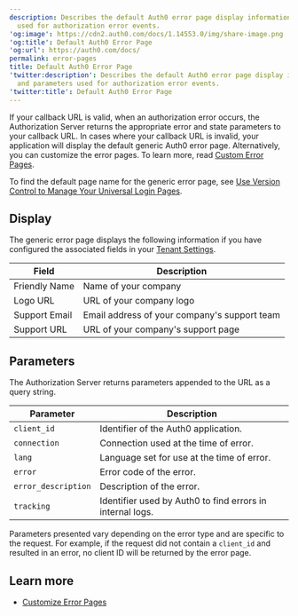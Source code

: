 ```yaml
---
description: Describes the default Auth0 error page display information and parameters
  used for authorization error events.
'og:image': https://cdn2.auth0.com/docs/1.14553.0/img/share-image.png
'og:title': Default Auth0 Error Page
'og:url': https://auth0.com/docs/
permalink: error-pages
title: Default Auth0 Error Page
'twitter:description': Describes the default Auth0 error page display information
  and parameters used for authorization error events.
'twitter:title': Default Auth0 Error Page
---
```

If your callback URL is valid, when an authorization error occurs, the <Tooltip tip="Authorization Server: Centralized server that contributes to defining the boundaries of a user’s access. For example, your authorization server can control the data, tasks, and features available to a user." cta="View Glossary" href="/glossary?term=Authorization+Server">Authorization Server</Tooltip> returns the appropriate error and state parameters to your callback URL. In cases where your callback URL is invalid, your application will display the default generic Auth0 error page. Alternatively, you can customize the error pages. To learn more, read [Custom Error Pages](/customize/login-pages/custom-error-pages).

To find the default page name for the generic error page, see [Use Version Control to Manage Your Universal Login Pages](/customize/login-pages/classic-login/version-control).

## Display

The generic error page displays the following information if you have configured the associated fields in your [Tenant Settings](https://manage.auth0.com/#/tenant/).

<table class="table"><thead>
<tr>
<th>Field</th>
<th>Description</th>
</tr>
</thead>
<tbody>
<tr>
<td>Friendly Name</td>
<td>Name of your company</td>
</tr>
<tr>
<td>Logo URL</td>
<td>URL of your company logo</td>
</tr>
<tr>
<td>Support Email</td>
<td>Email address of your company's support team</td>
</tr>
<tr>
<td>Support URL</td>
<td>URL of your company's support page</td>
</tr>
</tbody>
</table>

## Parameters

The Authorization Server returns parameters appended to the URL as a query string.

<table class="table"><thead>
<tr>
<th><strong>Parameter</strong></th>
<th><strong>Description</strong></th>
</tr>
</thead>
<tbody>
<tr>
<td><code>client_id</code></td>
<td>Identifier of the Auth0 application.</td>
</tr>
<tr>
<td><code>connection</code></td>
<td>Connection used at the time of error.</td>
</tr>
<tr>
<td><code>lang</code></td>
<td>Language set for use at the time of error.</td>
</tr>
<tr>
<td><code>error</code></td>
<td>Error code of the error.</td>
</tr>
<tr>
<td><code>error_description</code></td>
<td>Description of the error.</td>
</tr>
<tr>
<td><code>tracking</code></td>
<td>Identifier used by Auth0 to find errors in internal logs.</td>
</tr>
</tbody>
</table>

Parameters presented vary depending on the error type and are specific to the request. For example, if the request did not contain a `client_id` and resulted in an error, no <Tooltip tip="Client ID: Identification value given to your registered resource from Auth0." cta="View Glossary" href="/glossary?term=client+ID">client ID</Tooltip> will be returned by the error page.

## Learn more

* [Customize Error Pages](/customize/login-pages/custom-error-pages)